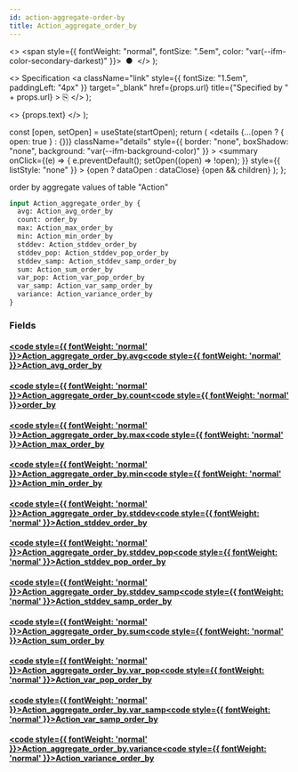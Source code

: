 ```yaml
---
id: action-aggregate-order-by
title: Action_aggregate_order_by
---
```


<head>
  <meta content="noindex" name="robots" />
  <meta charset="utf-8" />
</head>

  <>
    <span style={{ fontWeight: "normal", fontSize: ".5em", color: "var(--ifm-color-secondary-darkest)" }}>
      &nbsp;●&nbsp;
    </span>
  </>
);

  <>
    Specification
    <a
      className="link"
      style={{ fontSize: "1.5em", paddingLeft: "4px" }}
      target="_blank"
      href={props.url}
      title={"Specified by " + props.url}
    >
      ⎘
    </a>
  </>
);

  <>
    <span className={props.class}>{props.text}</span>
  </>
);


  const [open, setOpen] = useState(startOpen);
  return (
    <details
      {...(open ? { open: true } : {})}
      className="details"
      style={{ border: "none", boxShadow: "none", background: "var(--ifm-background-color)" }}
    >
      <summary
        onClick={(e) => {
          e.preventDefault();
          setOpen((open) => !open);
        }}
        style={{ listStyle: "none" }}
      >
        {open ? dataOpen : dataClose}
      </summary>
      {open && children}
    </details>
  );
};

order by aggregate values of table "Action"

```graphql
input Action_aggregate_order_by {
  avg: Action_avg_order_by
  count: order_by
  max: Action_max_order_by
  min: Action_min_order_by
  stddev: Action_stddev_order_by
  stddev_pop: Action_stddev_pop_order_by
  stddev_samp: Action_stddev_samp_order_by
  sum: Action_sum_order_by
  var_pop: Action_var_pop_order_by
  var_samp: Action_var_samp_order_by
  variance: Action_variance_order_by
}
```

### Fields

#### [<code style={{ fontWeight: 'normal' }}>Action_aggregate_order_by.<b>avg</b></code>](#)<Bullet />[<code style={{ fontWeight: 'normal' }}><b>Action_avg_order_by</b></code>](/docs/api/lockup/graphql/envio/inputs/action-avg-order-by.mdx) <Badge class="badge badge--secondary " text="input"/>

#### [<code style={{ fontWeight: 'normal' }}>Action_aggregate_order_by.<b>count</b></code>](#)<Bullet />[<code style={{ fontWeight: 'normal' }}><b>order_by</b></code>](/docs/api/lockup/graphql/envio/enums/order-by.mdx) <Badge class="badge badge--secondary " text="enum"/>

#### [<code style={{ fontWeight: 'normal' }}>Action_aggregate_order_by.<b>max</b></code>](#)<Bullet />[<code style={{ fontWeight: 'normal' }}><b>Action_max_order_by</b></code>](/docs/api/lockup/graphql/envio/inputs/action-max-order-by.mdx) <Badge class="badge badge--secondary " text="input"/>

#### [<code style={{ fontWeight: 'normal' }}>Action_aggregate_order_by.<b>min</b></code>](#)<Bullet />[<code style={{ fontWeight: 'normal' }}><b>Action_min_order_by</b></code>](/docs/api/lockup/graphql/envio/inputs/action-min-order-by.mdx) <Badge class="badge badge--secondary " text="input"/>

#### [<code style={{ fontWeight: 'normal' }}>Action_aggregate_order_by.<b>stddev</b></code>](#)<Bullet />[<code style={{ fontWeight: 'normal' }}><b>Action_stddev_order_by</b></code>](/docs/api/lockup/graphql/envio/inputs/action-stddev-order-by.mdx) <Badge class="badge badge--secondary " text="input"/>

#### [<code style={{ fontWeight: 'normal' }}>Action_aggregate_order_by.<b>stddev_pop</b></code>](#)<Bullet />[<code style={{ fontWeight: 'normal' }}><b>Action_stddev_pop_order_by</b></code>](/docs/api/lockup/graphql/envio/inputs/action-stddev-pop-order-by.mdx) <Badge class="badge badge--secondary " text="input"/>

#### [<code style={{ fontWeight: 'normal' }}>Action_aggregate_order_by.<b>stddev_samp</b></code>](#)<Bullet />[<code style={{ fontWeight: 'normal' }}><b>Action_stddev_samp_order_by</b></code>](/docs/api/lockup/graphql/envio/inputs/action-stddev-samp-order-by.mdx) <Badge class="badge badge--secondary " text="input"/>

#### [<code style={{ fontWeight: 'normal' }}>Action_aggregate_order_by.<b>sum</b></code>](#)<Bullet />[<code style={{ fontWeight: 'normal' }}><b>Action_sum_order_by</b></code>](/docs/api/lockup/graphql/envio/inputs/action-sum-order-by.mdx) <Badge class="badge badge--secondary " text="input"/>

#### [<code style={{ fontWeight: 'normal' }}>Action_aggregate_order_by.<b>var_pop</b></code>](#)<Bullet />[<code style={{ fontWeight: 'normal' }}><b>Action_var_pop_order_by</b></code>](/docs/api/lockup/graphql/envio/inputs/action-var-pop-order-by.mdx) <Badge class="badge badge--secondary " text="input"/>

#### [<code style={{ fontWeight: 'normal' }}>Action_aggregate_order_by.<b>var_samp</b></code>](#)<Bullet />[<code style={{ fontWeight: 'normal' }}><b>Action_var_samp_order_by</b></code>](/docs/api/lockup/graphql/envio/inputs/action-var-samp-order-by.mdx) <Badge class="badge badge--secondary " text="input"/>

#### [<code style={{ fontWeight: 'normal' }}>Action_aggregate_order_by.<b>variance</b></code>](#)<Bullet />[<code style={{ fontWeight: 'normal' }}><b>Action_variance_order_by</b></code>](/docs/api/lockup/graphql/envio/inputs/action-variance-order-by.mdx) <Badge class="badge badge--secondary " text="input"/>

